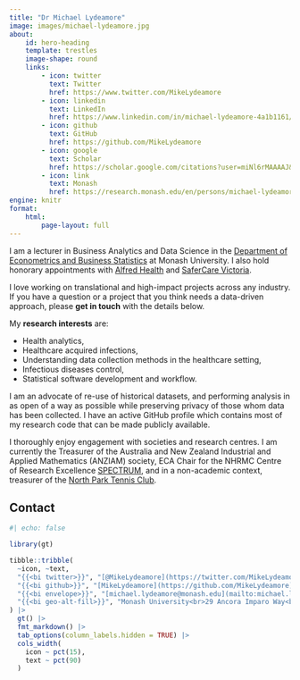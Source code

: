 ```yaml
---
title: "Dr Michael Lydeamore"
image: images/michael-lydeamore.jpg
about:
    id: hero-heading
    template: trestles
    image-shape: round
    links:
        - icon: twitter
          text: Twitter
          href: https://www.twitter.com/MikeLydeamore
        - icon: linkedin
          text: LinkedIn
          href: https://www.linkedin.com/in/michael-lydeamore-4a1b1161/
        - icon: github
          text: GitHub
          href: https://github.com/MikeLydeamore
        - icon: google
          text: Scholar
          href: https://scholar.google.com/citations?user=miNl6rMAAAAJ&hl=en
        - icon: link
          text: Monash
          href: https://research.monash.edu/en/persons/michael-lydeamore
engine: knitr
format:
    html:
        page-layout: full
---
```


::: {#hero-heading}

I am a lecturer in Business Analytics and Data Science in the [Department of Econometrics and Business Statistics](https://www.monash.edu/business/econometrics-and-business-statistics) at Monash University. I also hold honorary appointments with [Alfred Health](https://www.alfredhealth.org.au/) and [SaferCare Victoria](https://www.safercare.vic.gov.au/).

I love working on translational and high-impact projects across any industry. If you have a question or a project that you think needs a data-driven approach, please **get in touch** with the details below.

My **research interests** are:

* Health analytics,
* Healthcare acquired infections,
* Understanding data collection methods in the healthcare setting,
* Infectious diseases control,
* Statistical software development and workflow.

:::

I am an advocate of re-use of historical datasets, and performing analysis in as open of a way as possible while preserving privacy of those whom data has been collected. I have an active GitHub profile which contains most of my research code that can be made publicly available.

I thoroughly enjoy engagement with societies and research centres. I am currently the Treasurer of the Australia and New Zealand Industrial and Applied Mathematics (ANZIAM) society, ECA Chair for the NHRMC Centre of Research Excellence [SPECTRUM](https://www.spectrum.edu.au/), and in a non-academic context, treasurer of the [North Park Tennis Club](https://play.tennis.com.au/NorthParkTennisClub).


## Contact

```r
#| echo: false

library(gt)

tibble::tribble(
  ~icon, ~text,
  "{{<bi twitter>}}", "[@MikeLydeamore](https://twitter.com/MikeLydeamore)",
  "{{<bi github>}}", "[MikeLydeamore](https://github.com/MikeLydeamore)",
  "{{<bi envelope>}}", "[michael.lydeamore@monash.edu](mailto:michael.lydeamore@monash.edu)",
  "{{<bi geo-alt-fill>}}", "Monash University<br>29 Ancora Imparo Way<br>Building 6, Room 354<br>Clayton, VIC 3800<br>Australia"
) |>
  gt() |>
  fmt_markdown() |>
  tab_options(column_labels.hidden = TRUE) |>
  cols_width(
    icon ~ pct(15),
    text ~ pct(90)
  )

```